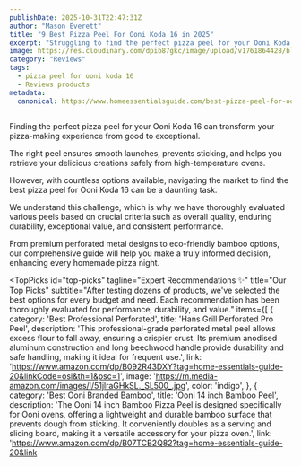 ```yaml
---
publishDate: 2025-10-31T22:47:31Z
author: "Mason Everett"
title: "9 Best Pizza Peel For Ooni Koda 16 in 2025"
excerpt: "Struggling to find the perfect pizza peel for your Ooni Koda 16? We've tested top models to help you launch pizzas effortlessly and make an informed choice."
image: https://res.cloudinary.com/dpib87gkc/image/upload/v1761864428/blog_image_1761864428_ev4xct.webp
category: "Reviews"
tags:
  - pizza peel for ooni koda 16
  - Reviews products
metadata:
  canonical: https://www.homeessentialsguide.com/best-pizza-peel-for-ooni-koda-16
---
```



<p>Finding the perfect pizza peel for your Ooni Koda 16 can transform your pizza-making experience from good to exceptional.</p>
<p>The right peel ensures smooth launches, prevents sticking, and helps you retrieve your delicious creations safely from high-temperature ovens.</p>
<p>However, with countless options available, navigating the market to find the best pizza peel for Ooni Koda 16 can be a daunting task.</p>
<p>We understand this challenge, which is why we have thoroughly evaluated various peels based on crucial criteria such as overall quality, enduring durability, exceptional value, and consistent performance.</p>
<p>From premium perforated metal designs to eco-friendly bamboo options, our comprehensive guide will help you make a truly informed decision, enhancing every homemade pizza night.</p>

<TopPicks
  id="top-picks"
  tagline="Expert Recommendations ✨"
  title="Our Top Picks"
  subtitle="After testing dozens of products, we've selected the best options for every budget and need. Each recommendation has been thoroughly evaluated for performance, durability, and value."
  items={[
    {
      category: 'Best Professional Perforated',
      title: 'Hans Grill Perforated Pro Peel',
      description: 'This professional-grade perforated metal peel allows excess flour to fall away, ensuring a crispier crust. Its premium anodised aluminum construction and long beechwood handle provide durability and safe handling, making it ideal for frequent use.',
      link: 'https://www.amazon.com/dp/B092R43DXY?tag=home-essentials-guide-20&linkCode=osi&th=1&psc=1',
      image: 'https://m.media-amazon.com/images/I/51jlraGHkSL._SL500_.jpg',
      color: 'indigo',
    },
    {
      category: 'Best Ooni Branded Bamboo',
      title: 'Ooni 14 inch Bamboo Peel',
      description: 'The Ooni 14 inch Bamboo Pizza Peel is designed specifically for Ooni ovens, offering a lightweight and durable bamboo surface that prevents dough from sticking. It conveniently doubles as a serving and slicing board, making it a versatile accessory for your pizza oven.',
      link: 'https://www.amazon.com/dp/B07TCB2Q82?tag=home-essentials-guide-20&link